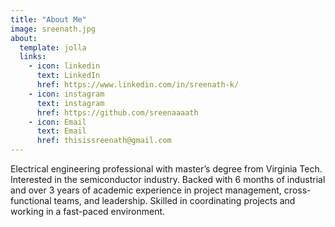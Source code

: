 ```yaml
---
title: "About Me"
image: sreenath.jpg
about:
  template: jolla
  links:
    - icon: linkedin
      text: LinkedIn
      href: https://www.linkedin.com/in/sreenath-k/
    - icon: instagram
      text: instagram
      href: https://github.com/sreenaaaath
    - icon: Email
      text: Email
      href: thisissreenath@gmail.com
---
```


Electrical engineering professional with master's degree from Virginia Tech. Interested in the semiconductor industry. Backed with 6 months of industrial and over 3 years of academic experience in project management, cross-functional teams, and leadership. Skilled in coordinating projects and working in a fast-paced environment. 